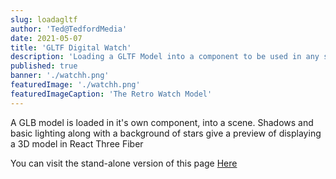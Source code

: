 ```yaml
---
slug: loadagltf
author: 'Ted@TedfordMedia'
date: 2021-05-07
title: 'GLTF Digital Watch'
description: 'Loading a GLTF Model into a component to be used in any scene'
published: true
banner: './watchh.png'
featuredImage: './watchh.png'
featuredImageCaption: 'The Retro Watch Model' 
---
```


A GLB model is loaded in it's own component, into a scene. Shadows and basic lighting along with a background of stars give a preview of displaying a 3D model in React Three Fiber  

<WatchScene/>

You can visit the stand-alone version of this page <a href="/watchscene">Here</a>
